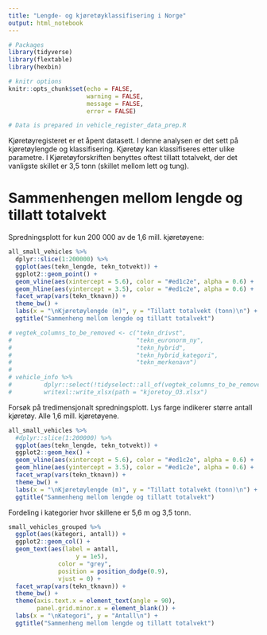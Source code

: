 ```yaml
---
title: "Lengde- og kjøretøyklassifisering i Norge"
output: html_notebook
---
```



```r
# Packages
library(tidyverse)
library(flextable)
library(hexbin)

# knitr options
knitr::opts_chunk$set(echo = FALSE,
                      warning = FALSE,
                      message = FALSE,
                      error = FALSE)

# Data is prepared in vehicle_register_data_prep.R
```


Kjøretøyregisteret er et åpent datasett. I denne analysen er det sett på kjøretøylengde og klassifisering. Kjøretøy kan klassifiseres etter ulike parametre. I Kjøretøyforskriften benyttes oftest tillatt totalvekt, der det vanligste skillet er 3,5 tonn (skillet mellom lett og tung).


# Sammenhengen mellom lengde og tillatt totalvekt

Spredningsplott for kun 200 000 av de 1,6 mill. kjøretøyene:

```r
all_small_vehicles %>% 
  dplyr::slice(1:200000) %>% 
  ggplot(aes(tekn_lengde, tekn_totvekt)) +
  ggplot2::geom_point() +
  geom_vline(aes(xintercept = 5.6), color = "#ed1c2e", alpha = 0.6) +
  geom_hline(aes(yintercept = 3.5), color = "#ed1c2e", alpha = 0.6) +
  facet_wrap(vars(tekn_tknavn)) +
  theme_bw() +
  labs(x = "\nKjøretøylengde (m)", y = "Tillatt totalvekt (tonn)\n") +
  ggtitle("Sammenheng mellom lengde og tillatt totalvekt")
```


```r
# vegtek_columns_to_be_removed <- c("tekn_drivst",
#                                   "tekn_euronorm_ny",
#                                   "tekn_hybrid",
#                                   "tekn_hybrid_kategori",
#                                   "tekn_merkenavn")
# 
# vehicle_info %>% 
#         dplyr::select(!tidyselect::all_of(vegtek_columns_to_be_removed)) %>% 
#         writexl::write_xlsx(path = "kjoretoy_O3.xlsx")
```

Forsøk på tredimensjonalt spredningsplott. Lys farge indikerer større antall kjøretøy. Alle 1,6 mill. kjøretøyene.

```r
all_small_vehicles %>% 
  #dplyr::slice(1:200000) %>% 
  ggplot(aes(tekn_lengde, tekn_totvekt)) +
  ggplot2::geom_hex() +
  geom_vline(aes(xintercept = 5.6), color = "#ed1c2e", alpha = 0.6) +
  geom_hline(aes(yintercept = 3.5), color = "#ed1c2e", alpha = 0.6) +
  facet_wrap(vars(tekn_tknavn)) +
  theme_bw() +
  labs(x = "\nKjøretøylengde (m)", y = "Tillatt totalvekt (tonn)\n") +
  ggtitle("Sammenheng mellom lengde og tillatt totalvekt")
```

Fordeling i kategorier hvor skillene er 5,6 m og 3,5 tonn.

```r
small_vehicles_grouped %>% 
  ggplot(aes(kategori, antall)) +
  ggplot2::geom_col() +
  geom_text(aes(label = antall,
                   y = 1e5),
              color = "grey",
              position = position_dodge(0.9),
              vjust = 0) +
  facet_wrap(vars(tekn_tknavn)) +
  theme_bw() +
  theme(axis.text.x = element_text(angle = 90),
        panel.grid.minor.x = element_blank()) +
  labs(x = "\nKategori", y = "Antall\n") +
  ggtitle("Sammenheng mellom lengde og tillatt totalvekt")
```

